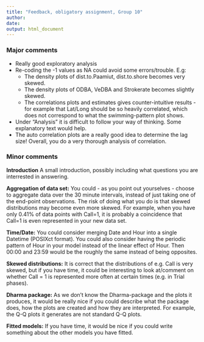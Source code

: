 ```yaml
---
title: "Feedback, obligatory assignment, Group 10"
author: 
date: 
output: html_document
---
```




### Major comments

- Really good exploratory analysis
- Re-coding the -1 values as NA could avoid some errors/trouble. E.g: 
    - The density plots of dist.to.Paamiut, dist.to.shore becomes very skewed.
    - The density plots of ODBA, VeDBA and Strokerate becomes slightly skewed.
    - The correlations plots and estimates gives counter-intuitive results - for example that Lat/Long should be so heavily correlated, which does not correspond to what the swimming-pattern plot shows.
- Under "Analysis" it is difficult to follow your way of thinking. Some explanatory text would help.
-  The auto correlation plots are a really good idea to determine the lag size! Overall, you do a very thorough analysis of correlation.

### Minor comments
**Introduction**
A small introduction, possibly including what questions you are interrested in answering.  
  
**Aggregation of data set:**
You could - as you point out yourselves - choose to aggregate data over the 30 minute intervals, instead of just taking one of the end-point observations. The risk of doing what you do is that skewed distributions may become even more skewed. For example, when you have only 0.41% of data points with Call=1, it is probably a coincidence that Call=1 is even represented in your new data set.

**Time/Date:**
You could consider merging Date and Hour into a single Datetime (POSIXct format). You could also consider having the periodic pattern of Hour in your model instead of the linear effect of Hour. Then 00:00 and 23:59 would be the roughly the same instead of being opposites. 


**Skewed distributions:**
It is correct that the distributions of e.g. Call is very skewed, but if you have time, it could be interesting to look at/comment on whether Call = 1 is represented more often at certain times (e.g. in Trial phases).

**Dharma package:**
As we don't know the Dharma-package and the plots it produces, it would be really nice if you could describe what the package does, how the plots  are created and how they are interpreted. For example, the Q-Q plots it generates are not standard Q-Q plots.

**Fitted models:**
If you have time, it would be nice if you could write something about the other models you have fitted.


